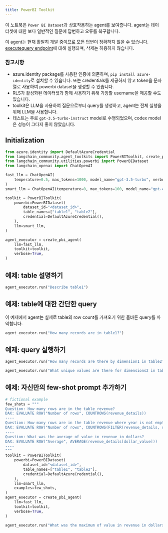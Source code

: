```yaml
---
title: PowerBI Toolkit
---
```


이 노트북은 `Power BI Dataset`과 상호작용하는 agent를 보여줍니다. agent는 데이터셋에 대한 보다 일반적인 질문에 답변하고 오류를 복구합니다.

이 agent는 현재 활발히 개발 중이므로 모든 답변이 정확하지 않을 수 있습니다. [executequery endpoint](https://learn.microsoft.com/en-us/rest/api/power-bi/datasets/execute-queries)에 대해 실행되며, 삭제는 허용하지 않습니다.

### 참고사항

- azure.identity package를 사용한 인증에 의존하며, `pip install azure-identity`로 설치할 수 있습니다. 또는 credentials를 제공하지 않고 token을 문자열로 사용하여 powerbi dataset을 생성할 수 있습니다.
- RLS가 활성화된 데이터셋과 함께 사용하기 위해 가장할 username을 제공할 수도 있습니다.
- toolkit은 LLM을 사용하여 질문으로부터 query를 생성하고, agent는 전체 실행을 위해 LLM을 사용합니다.
- 테스트는 주로 `gpt-3.5-turbo-instruct` model로 수행되었으며, codex model은 성능이 그다지 좋지 않았습니다.

## Initialization

```python
from azure.identity import DefaultAzureCredential
from langchain_community.agent_toolkits import PowerBIToolkit, create_pbi_agent
from langchain_community.utilities.powerbi import PowerBIDataset
from langchain_openai import ChatOpenAI
```

```python
fast_llm = ChatOpenAI(
    temperature=0.5, max_tokens=1000, model_name="gpt-3.5-turbo", verbose=True
)
smart_llm = ChatOpenAI(temperature=0, max_tokens=100, model_name="gpt-4", verbose=True)

toolkit = PowerBIToolkit(
    powerbi=PowerBIDataset(
        dataset_id="<dataset_id>",
        table_names=["table1", "table2"],
        credential=DefaultAzureCredential(),
    ),
    llm=smart_llm,
)

agent_executor = create_pbi_agent(
    llm=fast_llm,
    toolkit=toolkit,
    verbose=True,
)
```

## 예제: table 설명하기

```python
agent_executor.run("Describe table1")
```

## 예제: table에 대한 간단한 query

이 예제에서 agent는 실제로 table의 row count를 가져오기 위한 올바른 query를 파악합니다.

```python
agent_executor.run("How many records are in table1?")
```

## 예제: query 실행하기

```python
agent_executor.run("How many records are there by dimension1 in table2?")
```

```python
agent_executor.run("What unique values are there for dimensions2 in table2")
```

## 예제: 자신만의 few-shot prompt 추가하기

```python
# fictional example
few_shots = """
Question: How many rows are in the table revenue?
DAX: EVALUATE ROW("Number of rows", COUNTROWS(revenue_details))
----
Question: How many rows are in the table revenue where year is not empty?
DAX: EVALUATE ROW("Number of rows", COUNTROWS(FILTER(revenue_details, revenue_details[year] <> "")))
----
Question: What was the average of value in revenue in dollars?
DAX: EVALUATE ROW("Average", AVERAGE(revenue_details[dollar_value]))
----
"""
toolkit = PowerBIToolkit(
    powerbi=PowerBIDataset(
        dataset_id="<dataset_id>",
        table_names=["table1", "table2"],
        credential=DefaultAzureCredential(),
    ),
    llm=smart_llm,
    examples=few_shots,
)
agent_executor = create_pbi_agent(
    llm=fast_llm,
    toolkit=toolkit,
    verbose=True,
)
```

```python
agent_executor.run("What was the maximum of value in revenue in dollars in 2022?")
```